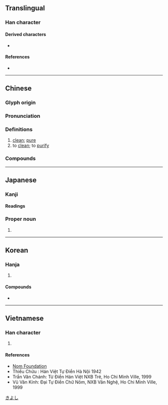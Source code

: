 {{also|洁}}
{{character info}}

==Translingual==

===Han character===
{{Han char|rn=85|rad=水|as=12|sn=15|four=37193|canj=EQHF|ids=⿰氵絜}}

====Derived characters====
* {{l|mul|[[𣝠]]}}

====References====
* {{Han ref|kx=0648.400|dkj=18231|dj=1058.230|hdz=31743.010|uh=6F54|ud=28500|bh=BCE4|bd=48356}}

----

==Chinese==
{{zh-forms|s=洁}}

===Glyph origin===
{{Han etym}}

===Pronunciation===
{{zh-pron
|m=jié
|c=git3
|h=pfs=kiet;gd=giad5
|md=gáik
|mn=kiat
|mn-t=giêg4/giag4
|mn-t_note=giêg4 - Chaozhou; giag4 - Shantou
|w=
|mc=y
|oc=y
|cat=a,v
}}

===Definitions===
{{zh-hanzi}}

# [[clean]]; [[pure]]
# to [[clean]]; to [[purify]]

===Compounds===
{{zh-der|不清不潔|乾圓潔淨|保潔|光潔|光潔度|冰清玉潔|廉潔|廉潔奉公|心誠意潔|才高行潔|整潔|水潔冰清|涓潔|清潔|清潔劑|清潔溜溜|清潔者|源清流潔|潔婦|潔己|潔己奉公|潔己愛人|潔操履|潔敬|潔樽|潔淨|潔癖|潔白|潔白無瑕|潔言汙行|潔身|潔身自好|潔身自愛|潔郎|潔齒劑|玉潔冰清|皎潔|簡潔|精潔|純潔|聖潔|貞潔|雅潔|高潔|齋潔|洗潔精}}

----

==Japanese==

===Kanji===
{{ja-kanji|grade=5|rs=水12}}

====Readings====
{{ja-readings
|goon=けち
|kanon=けつ
|kun=いさぎよ-い
}}

===Proper noun===
{{ja-pos|proper|きよし}}

# {{given name|ja|male}}

[[Category:Japanese male given names|きよし]]

----

==Korean==

===Hanja===
{{ko-hanja|깨끗하다|깨끗할|결}}

# {{hanja form of|결|[[clean]]; [[pure]]}}

====Compounds====
* {{ko-l|결백|[[innocence]]|潔白}}

----

==Vietnamese==

===Han character===
{{vi-hantu|rs=水12|[[khiết]], [[khít]], [[khét]]}}

# {{rfdef|vi|sort=水12}}

====References====
* [http://nomfoundation.org/common/nom_details.php?codepoint=6f54 Nom Foundation]
* Thiều Chửu : Hán Việt Tự Điển Hà Nội 1942
* Trần Văn Chánh: Từ Điển Hán Việt NXB Trẻ, Ho Chi Minh Ville, 1999
* Vũ Văn Kính: Đại Tự Điển Chữ Nôm, NXB Văn Nghệ, Ho Chi Minh Ville, 1999